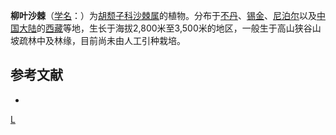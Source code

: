 {{Speciesbox 
| taxon = Hippophae salicifolia
| authority = D. Don
}}
'''柳叶沙棘'''（[[学名|学名]]：{{lang|la|''Hippophae salicifolia''}}）为[[胡颓子科|胡颓子科]][[沙棘属|沙棘属]]的植物。分布于[[不丹|不丹]]、[[锡金|锡金]]、[[尼泊尔|尼泊尔]]以及[[中国大陆|中国大陆]]的[[西藏|西藏]]等地，生长于海拔2,800米至3,500米的地区，一般生于高山狭谷山坡疏林中及林缘，目前尚未由人工引种栽培。

== 参考文献 ==
<div class="references-small">
* {{cite web| url =http://www.bioinfo.cn/db05/KmzwSpecies.php?action=view&id=8270| title =柳叶沙棘| work =《中国高等植物数据库全库》| publisher =中国科学院微生物研究所| author =昆明植物研究所| accessdate =2009-02-24| deadurl =yes| archiveurl =https://web.archive.org/web/20160305085317/http://www.bioinfo.cn/db05/KmzwSpecies.php?action=view&id=8270| archivedate =2016-03-05}}
</div>
{{Taxonbar|from=Q4329316}}

[[Category:沙棘属|L]]


{{植物小作品}}